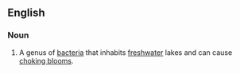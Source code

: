 ==English==
===Noun===
{{wikipedia}}
{{en-noun|-}}
# A genus of [[bacteria]] that inhabits [[freshwater]] lakes and can cause [[choking bloom]]s.